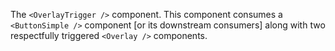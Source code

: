 The `<OverlayTrigger />` component. This component consumes a `<ButtonSimple />` component [or its downstream consumers] along with two respectfully triggered `<Overlay />` components.
